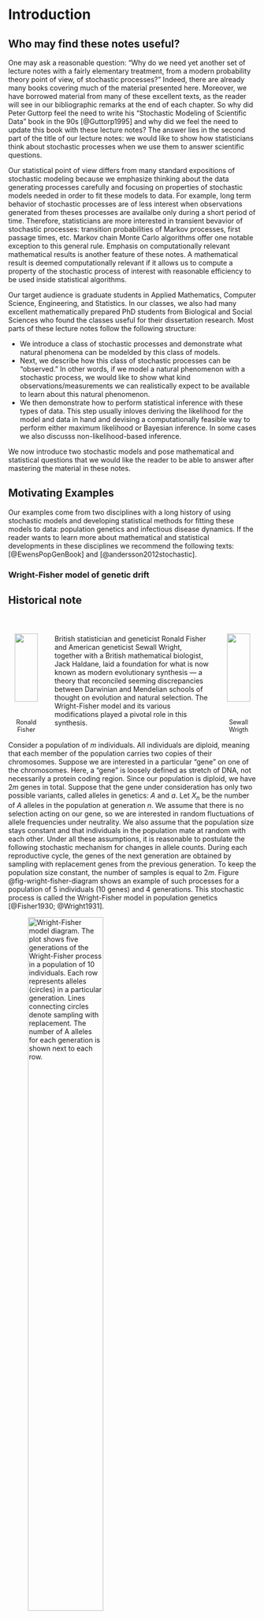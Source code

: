 # Introduction

## Who may find these notes useful?

One may ask a reasonable question: "Why do we need yet another set of lecture notes with a fairly elementary treatment, from a modern probability theory point of view, of stochastic processes?" 
Indeed, there are already many books covering much of the material presented here. 
Moreover, we have borrowed material from many of these excellent texts, as the reader will see in our bibliographic remarks at the end of each chapter.
So why did Peter Guttorp feel the need to write his "Stochastic Modeling of Scientific Data" book in the 90s [@Guttorp1995] and why did we feel the need to update this book with these lecture notes?
The answer lies in the second part of the title of our lecture notes: we would like to show how statisticians think about stochastic processes when we use them to answer scientific questions.

Our statistical point of view differs from many standard expositions of stochastic modeling because we emphasize thinking about the data generating processes carefully and focusing on properties of stochastic models needed in order to fit these models to data.
For example, long term behavior of stochastic processes are of less interest when observations generated from theses processes are availalbe only during a short period of time.
Therefore, statisticians are more interested in transient bevavior of stochastic processes: transition probabilities of Markov processes, first passage times, etc. 
Markov chain Monte Carlo algorithms offer one notable exception to this general rule.
Emphasis on computationally relevant mathematical results is another feature of these notes. 
A mathematical result is deemed computationally relevant if it allows us to compute a property of the stochastic process of interest with reasonable efficiency to be used inside statistical algorithms. 


Our target audience is graduate students in Applied Mathematics, Computer Science, Engineering, and Statistics.
In our classes, we also had many excellent mathematically prepared PhD students from Biological and Social Sciences who found the classes useful for their dissertation research.
Most parts of these lecture notes follow the following structure:

- We introduce a class of stochastic processes and demonstrate what natural phenomena can be modelded by this class of models.
- Next, we describe how this class of stochastic processes can be "observed." In other words, if we model a natural phenomenon with a stochastic process, we would like to show what kind observations/measurements we can realistically expect to be available to learn about this natural phenomenon. 
- We then demonstrate how to perform statistical inference with these types of data. This step usually inloves deriving the likelihood for the model and data in hand and devising a computationally feasible way to perform either maximum likelihood or Bayesian inference. 
In some cases we also discusss non-likelihood-based inference. 

We now introduce two stochastic models and pose mathematical and statistical questions that we would like the reader to be able to answer after mastering the material in these notes. 

## Motivating Examples
Our examples come from two disciplines with a long history of using stochastic models and developing statistical methods for fitting these models to data: population genetics and infectious disease dynamics. 
If the reader wants to learn more about mathematical and statistical developments in these disciplines we recommend the following texts: [@EwensPopGenBook] and [@andersson2012stochastic].


### Wright-Fisher model of genetic drift

::: {.callout-tip icon=false appearance="minimal"}
## Historical note <br><br>

:::{.columns .box}
::: {.column width="15%"}
<div style="text-align: center; font-size: 0.9em;">
![](images/prob_refresh/Youngronaldfisher2.JPG){width=80%}
Ronald Fisher<br>1890–1962
<!--public domain, author unknown, published in EU before 1923; wikipidia FonalFisher1912.jpg
-->
</div>
:::
::: {.column width="65%"}
British statistician and geneticist Ronald Fisher and American geneticist 
Sewall Wright, together with a British mathematical biologist, Jack Haldane, laid a foundation for what is now known as modern evolutionary synthesis --- a  theory that reconciled seeming discrepancies between Darwinian and Mendelian 
schools of thought on evolution and natural selection. The Wright-Fisher model and its various modifications played a pivotal role in this synthesis.
<!--
HULTON-DUETHCH collection/corbis; Am. Philos. Soc. : Science photo library
-->
:::
::: {.column width="15%"}
<div style="text-align: center; font-size: 0.9em;">
![](images/prob_refresh/Sewall_Wright.jpg){width=80%}
Sewall Wrigth<br>1889--1988
</div>
:::
:::
:::
Consider a population of $m$ individuals. All individuals are diploid, meaning that each member of the population carries two copies of 
their chromosomes. Suppose we are interested in a particular "gene" on one of the chromosomes. Here, a "gene" is loosely defined as stretch 
of DNA, not necessarily a protein coding region. Since our population is diploid, we have $2m$ genes in total. 
Suppose that the gene under consideration has only two possible variants, called alleles in genetics: $A$ and $a$. Let $X_n$ be the number of $A$ alleles in the population at generation $n$. 
We assume that there is no selection acting on our gene, so we are interested in random fluctuations of allele frequencies under neutrality. 
We also assume that the population size stays constant and that individuals in the population mate at random with each other. Under all these assumptions, it is reasonable to postulate the following stochastic mechanism for changes in allele counts. During each reproductive cycle, the genes of the next generation are obtained by sampling with replacement genes from the previous generation. 
To keep the population size constant, the number of samples is equal to $2m$.  Figure @fig-wright-fisher-diagram shows an example of such processes for a population of 5 individuals (10 genes) and 4 generations. This stochastic process is called the Wright-Fisher model in population genetics [@Fisher1930; @Wright1931]. 

![Wright-Fisher model diagram. The plot shows five generations of the Wright-Fisher process in a population of 10 individuals. Each row represents alleles (circles) in a particular generation. Lines connecting circles denote sampling with replacement. The number of $A$ alleles for each generation is shown next to each row.](images/prob_refresh/wright-fisher.svg){width=60% #fig-wright-fisher-diagram}

As we will see in later chapters, it is easy to simulate realizations of processes like the Wright-Fisher model. @fig-wright-fisher-paths shows three random trajectories of the Wright-Fisher model, each starting with its own value for the intial condition $X_0$. For these simulations, we set the population size to $m=50$ (100 genes) and evolved the system for 40 generations. 
Notice that by construction, $X_n$ will eventually get absorbed into either $X_{\infty} =0$ or $X_{\infty} = 2m$. 
However, after a finite number of generations it may end up with any value between 0 and $2m$.

```r
#| fig-cap: Three random realizations of the Wright-Fisher process, tracking the number of $A$ alleles for 40 generations.
#| label: fig-wright-fisher-paths
#| echo: false
#| message: false
#| warning: false
#| out.width: 60%

## returns Wright-Fisher probability of ending up with A allele 
## after one random selection of a gene

wf_binom_prob = function(current_state, gene_num, mut_prob1, mut_prob2){
  return(current_state*(1-mut_prob2)/gene_num +
         (1 - current_state/gene_num)*mut_prob1)
}


## returns the next state of the Wright-Fisher model with mutations

get_next_state = function(current_state, gene_num, mut_prob1, mut_prob2){
  return(rbinom(n=1, size=gene_num,
                prob=wf_binom_prob(current_state,gene_num,
                  mut_prob1,mut_prob2)))
}


## generates one realization of the Wright-Fisher Markov chain with mutations

wright_fisher_path = function(num_steps, gene_num, mut_prob1, mut_prob2, start_state){
  
  current_state = start_state
  markov_path = current_state

  for (i in 1:num_steps){
    current_state = get_next_state(current_state, gene_num,
      mut_prob1, mut_prob2)
      markov_path = c(markov_path,current_state)
  }

  return(markov_path)
}

set.seed(1979)

generation_num = 40
true_mut_prob = 0
my_gene_num = 100

my_path1 = wright_fisher_path(generation_num, my_gene_num, true_mut_prob, true_mut_prob, 20)
  
my_path2 = wright_fisher_path(generation_num, my_gene_num, true_mut_prob, true_mut_prob, 60)  
  
my_path3 = wright_fisher_path(generation_num, my_gene_num, true_mut_prob, true_mut_prob, 45)  

## plot my_path using ggplot 

library(ggplot2)
library(tidyr)
library(dplyr)

# Combine paths into a data frame for ggplot
df <- data.frame(
  Generation = rep(0:generation_num, 3),
  A_alleles = c(my_path1, my_path2, my_path3),
  Path = factor(rep(c("Path 1", "Path 2", "Path 3"), each = generation_num + 1))
)

# Plot using ggplot2
ggplot(df, aes(x = Generation, y = A_alleles, color = Path)) +
  geom_line(size = 1.2) +
  labs(x = "Generations", y = "Number of A alleles", title = "Wright-Fisher Paths") +
  theme_minimal(base_size = 14) + 
  theme(legend.position = "none") + 
  ylim(0, my_gene_num)
```

 Using tools from stochastic modeling, we would like to answer the following questions:

  - What is the probability that $X_n$ get absorbed in $X_{\infty} =0$ vs. $X_{\infty} = 2m$?
  - How quickly (in how many steps) does the absorption occur?
  - How can we extend this model to achieve non-trivial allele frequencies ($0 < X_{\infty} < 2m$) in the population at equilibrium?


### Susceptible-Infected-Recovered (SIR) epidemic model

::: {.callout-tip icon=false appearance="minimal"}
## Historical note <br><br>

:::{.columns .box}
::: {.column width="15%"}
<div style="text-align: center; font-size: 0.9em;">
![](images/prob_refresh/mckendrick.gif){width=80%}
Anderson Gray<br>McKendrick<br>1876-1943
<!--http://www.york.ac.uk/depts/maths/histstat/people/mckendrick.gif From p. 323 in C C Heyde and E Seneta, Statisticians of the Centuries, New York: Springer-Verlag 2001
-->
</div>
:::
::: {.column width="65%"}
In 1766 the Swiss mathematician and physicist Daniel Bernolli used mathematics to argue for the benefits of vaccination against smallpox. Anderson Gray McKendrick was a Scottish army officer, director of the Pasteur Institute 1920-1926, and after that superintendent of the Royal College of Physicians' laboratory, Edinburgh. In 1914 he published the first account of a pure birth process. His 1926 DSc dissertation at Aberdeen was entitled "Applications of mathematics to medical problems" and 
may be the first stochastic model  of an epidemic (although @Bailey1986 mentions a probabilistic model by an Estonian physician named En'ko in 1889). 
<!--
From Gani's"The Craft of Probabilistic Modelling", Springer 1986. p63
-->
:::
::: {.column width="15%"}
<div style="text-align: center; font-size: 0.9em;">
![](images/prob_refresh/bailey.jpg){width=80%}
Norman T.J.
Bailey<br>1923--2007
</div>
:::
:::
The modern stochastic epidemic theory was essentially created by Norman T. J. Bailey, an English statistician who spent most of his career at Oxford and the World Health Organization in Geneva [@armitage2009].
:::



Consider a population of $N$ individuals. Let $I_t$ be the number of individuals infected with a pathogen (e.g., influenza virus), $S_t$ be the number of susceptible individuals, and 
$R_t$ be the number of recovered or removed invividuals.
 
Assuming that infected individuals become infected immediately once infected and setting an initial condition for the system (e.g., $I_0=1$, $S_0= N-1$, and $R_t=0$), we would like to model the state of the epidemic, $(I_t, S_t, R_t)$ as a continuous-time stochastic process. We further assume that recovered individuals stay recovered forever, the system is closed and that the population size stays constant: $I_t  + S_t + R_t = N$. This model is called an SIR model in infectious disease epidemiology.    

![SIR model cartoon. The plot shows 4 times points (not necessarily evenly spaced) during an epidemic in the population with 10 individuals. 
Susceptible individuals are shown in blue, infectious individuals are shown in red, and recovered individuals are shown in black.](images/prob_refresh/sir_stick_figures.svg){width=50% #fig-sir-diagram}


We are interested in answering the following questions:

- How to define this Markov process so it can produce reasonable stochastic behavior of an epidemic in a closed population? 
- What is the distribution of the total number of individuals that become infected during the course of the epidemic?
- What is the probability that all individuals in the population become infected?
- How can we infer parameters of the SIR model given partial information about infected/uninfected status of individuals in the populations?
- How do we make forecasts about progression of the epidemic given noisy data during the initial stage of the epidemic?

Notice that the last two questions usually fall outside of the scope of a typical book on applied probability and/or stochastic processes. 
Our exposition of stochastic processes is different in that
we are primarily interested in applications of stochastic processes to data analyses arising in sciences.

 
```r
#| fig-cap: Three random realizations of the Susceptible-Infectious-Recovered (SIR) stochastic epidemic model.
#| echo: false
#| message: false
#| warning: false
#| out.width: 70%

## function to simulate SIR paths
simulateSIR = function(beta, alpha, init_susceptible, init_infected, total_time){
  current_susceptible = my_susceptible = init_susceptible
  current_infected = my_infected = init_infected
  current_time = my_times = 0

  waiting_time = rexp(1, beta*current_infected*current_susceptible + alpha*current_infected)
  current_time = current_time + waiting_time

  while ((current_time < total_time) & (current_infected !=0)){
    my_move = sample(1:2, size=1, prob = c(beta*current_infected*current_susceptible, alpha*current_infected))
    if (my_move == 1){
      current_infected = current_infected + 1
      current_susceptible = current_susceptible - 1
      my_susceptible = c(my_susceptible, current_susceptible)
      my_infected = c(my_infected, current_infected)
    }else{
      current_infected = current_infected - 1
      my_susceptible = c(my_susceptible, current_susceptible)
      my_infected = c(my_infected, current_infected)
    }
    my_times = c(my_times, current_time)
    if (current_infected !=0){
      waiting_time = rexp(1, beta*current_infected*current_susceptible + alpha*current_infected)
    }
    current_time = current_time + waiting_time
  }
  my_susceptible = c(my_susceptible, current_susceptible)
  my_infected = c(my_infected, current_infected)
  my_times = c(my_times, total_time)
  data.frame(
    S = my_susceptible,
    I = my_infected,
    R = init_susceptible + init_infected - my_susceptible - my_infected,
    time = my_times
  )
}

set.seed(2016)
num_realizations = 3
sir_sim = lapply(1:num_realizations, function(i)
  simulateSIR(beta=0.08, alpha=1.5, init_susceptible = 99, init_infected=1, total_time = 4) %>%
    mutate(Realization = paste("Path", i))
)

sir_long = bind_rows(sir_sim) %>%
  pivot_longer(cols = c(S, I, R), names_to = "Compartment", values_to = "Count") %>%
  mutate(Compartment = factor(Compartment, levels = c("S", "I", "R")))

ggplot(sir_long, aes(x = time, y = Count, color = Compartment, linetype = Realization)) +
  geom_step(size = 1.1) +
  scale_color_manual(values = c(S = "blue", I = "red", R = "black")) +
  labs(x = "Time", y = "Number of Individuals") +
  theme_minimal(base_size = 14) +
  theme(legend.title = element_blank()) +
  ylim(0, 100)
```



<!-- 
## Our recommendations for using these lecture notes in teaching
-->